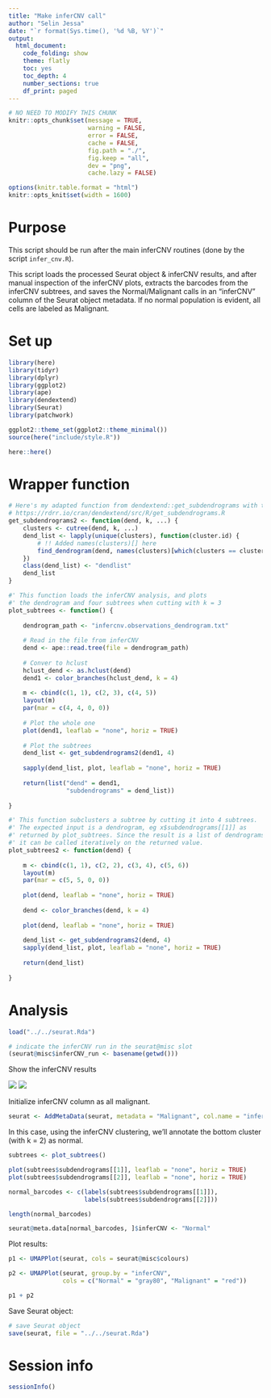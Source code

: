 ```yaml
---
title: "Make inferCNV call"
author: "Selin Jessa"
date: "`r format(Sys.time(), '%d %B, %Y')`"
output:
  html_document:
    code_folding: show
    theme: flatly
    toc: yes
    toc_depth: 4
    number_sections: true
    df_print: paged
---
```


```r

# NO NEED TO MODIFY THIS CHUNK
knitr::opts_chunk$set(message = TRUE,
                      warning = FALSE,
                      error = FALSE,
                      cache = FALSE,
                      fig.path = "./",
                      fig.keep = "all",
                      dev = "png",
                      cache.lazy = FALSE)

options(knitr.table.format = "html") 
knitr::opts_knit$set(width = 1600)

```

# Purpose

This script should be run after the main inferCNV routines (done by the script `infer_cnv.R`).

This script loads the processed Seurat object & inferCNV results, and after manual
inspection of the inferCNV plots, extracts the barcodes from the inferCNV subtrees,
and saves the Normal/Malignant calls in an "inferCNV" column of the Seurat object
metadata. If no normal population is evident, all cells are labeled as Malignant.

# Set up

```r

library(here)
library(tidyr)
library(dplyr)
library(ggplot2)
library(ape)
library(dendextend)
library(Seurat)
library(patchwork)

ggplot2::theme_set(ggplot2::theme_minimal())
source(here("include/style.R"))

here::here()

```

# Wrapper function

```r

# Here's my adapted function from dendextend::get_subdendrograms with the bug fix
# https://rdrr.io/cran/dendextend/src/R/get_subdendrograms.R
get_subdendrograms2 <- function(dend, k, ...) {
    clusters <- cutree(dend, k, ...)
    dend_list <- lapply(unique(clusters), function(cluster.id) {
        # !! Added names(clusters)[] here
        find_dendrogram(dend, names(clusters)[which(clusters == cluster.id)])
    })
    class(dend_list) <- "dendlist"
    dend_list
}

#' This function loads the inferCNV analysis, and plots
#' the dendrogram and four subtrees when cutting with k = 3
plot_subtrees <- function() {
    
    dendrogram_path <- "infercnv.observations_dendrogram.txt"
    
    # Read in the file from inferCNV
    dend <- ape::read.tree(file = dendrogram_path)
    
    # Conver to hclust
    hclust_dend <- as.hclust(dend)
    dend1 <- color_branches(hclust_dend, k = 4)
    
    m <- cbind(c(1, 1), c(2, 3), c(4, 5))
    layout(m)
    par(mar = c(4, 4, 0, 0))
    
    # Plot the whole one
    plot(dend1, leaflab = "none", horiz = TRUE)
    
    # Plot the subtrees
    dend_list <- get_subdendrograms2(dend1, 4)
    
    sapply(dend_list, plot, leaflab = "none", horiz = TRUE)
    
    return(list("dend" = dend1,
                "subdendrograms" = dend_list))
    
}

#' This function subclusters a subtree by cutting it into 4 subtrees.
#' The expected input is a dendrogram, eg x$subdendrograms[[1]] as 
#' returned by plot_subtrees. Since the result is a list of dendrograms,
#' it can be called iteratively on the returned value.
plot_subtrees2 <- function(dend) {
    
    m <- cbind(c(1, 1), c(2, 2), c(3, 4), c(5, 6))
    layout(m)
    par(mar = c(5, 5, 0, 0))
    
    plot(dend, leaflab = "none", horiz = TRUE)
    
    dend <- color_branches(dend, k = 4)
    
    plot(dend, leaflab = "none", horiz = TRUE)
    
    dend_list <- get_subdendrograms2(dend, 4)
    sapply(dend_list, plot, leaflab = "none", horiz = TRUE)
    
    return(dend_list)
    
}

```

# Analysis

```r

load("../../seurat.Rda")

# indicate the inferCNV run in the seurat@misc slot
(seurat@misc$inferCNV_run <- basename(getwd()))

```

Show the inferCNV results

![](infercnv.png)
![](infercnv_custom.png)

Initialize inferCNV column as all malignant.

```r

seurat <- AddMetaData(seurat, metadata = "Malignant", col.name = "inferCNV")

```

In this case, using the inferCNV clustering, we'll annotate the bottom cluster (with k = 2)
as normal.

```r

subtrees <- plot_subtrees()

plot(subtrees$subdendrograms[[1]], leaflab = "none", horiz = TRUE)
plot(subtrees$subdendrograms[[2]], leaflab = "none", horiz = TRUE)

normal_barcodes <- c(labels(subtrees$subdendrograms[[1]]),
                     labels(subtrees$subdendrograms[[2]]))

length(normal_barcodes)

seurat@meta.data[normal_barcodes, ]$inferCNV <- "Normal"

```

Plot results:

```r

p1 <- UMAPPlot(seurat, cols = seurat@misc$colours)

p2 <- UMAPPlot(seurat, group.by = "inferCNV",
               cols = c("Normal" = "gray80", "Malignant" = "red"))

p1 + p2

```


Save Seurat object:

```r

# save Seurat object
save(seurat, file = "../../seurat.Rda")

```

# Session info

```r

sessionInfo()

```
